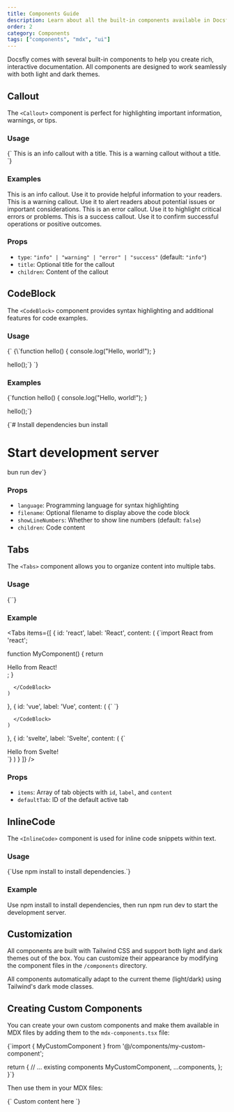 ```yaml
---
title: Components Guide
description: Learn about all the built-in components available in Docsfly for creating rich documentation.
order: 2
category: Components
tags: ["components", "mdx", "ui"]
---
```


Docsfly comes with several built-in components to help you create rich, interactive documentation. All components are designed to work seamlessly with both light and dark themes.

## Callout

The `<Callout>` component is perfect for highlighting important information, warnings, or tips.

### Usage

<CodeBlock language="mdx">
{`<Callout type="info" title="Information">
This is an info callout with a title.
</Callout>

<Callout type="warning">
This is a warning callout without a title.
</Callout>`}
</CodeBlock>

### Examples

<Callout type="info" title="Information">
This is an info callout. Use it to provide helpful information to your readers.
</Callout>

<Callout type="warning" title="Warning">
This is a warning callout. Use it to alert readers about potential issues or important considerations.
</Callout>

<Callout type="error" title="Error">
This is an error callout. Use it to highlight critical errors or problems.
</Callout>

<Callout type="success" title="Success">
This is a success callout. Use it to confirm successful operations or positive outcomes.
</Callout>

### Props

- `type`: `"info" | "warning" | "error" | "success"` (default: `"info"`)
- `title`: Optional title for the callout
- `children`: Content of the callout

## CodeBlock

The `<CodeBlock>` component provides syntax highlighting and additional features for code examples.

### Usage

<CodeBlock language="mdx">
{`<CodeBlock language="javascript" filename="example.js">
{\`function hello() {
  console.log("Hello, world!");
}

hello();\`}
</CodeBlock>`}
</CodeBlock>

### Examples

<CodeBlock language="javascript" filename="example.js">
{`function hello() {
  console.log("Hello, world!");
}

hello();`}
</CodeBlock>

<CodeBlock language="bash">
{`# Install dependencies
bun install

# Start development server
bun run dev`}
</CodeBlock>

### Props

- `language`: Programming language for syntax highlighting
- `filename`: Optional filename to display above the code block
- `showLineNumbers`: Whether to show line numbers (default: `false`)
- `children`: Code content

## Tabs

The `<Tabs>` component allows you to organize content into multiple tabs.

### Usage

<CodeBlock language="mdx">
{`<Tabs items={[
  { 
    id: 'tab1', 
    label: 'Tab 1', 
    content: 'Content for the first tab' 
  },
  { 
    id: 'tab2', 
    label: 'Tab 2', 
    content: 'Content for the second tab' 
  }
]} defaultTab="tab1" />`}
</CodeBlock>

### Example

<Tabs items={[
  { 
    id: 'react', 
    label: 'React', 
    content: (
      <CodeBlock language="jsx">
        {`import React from 'react';

function MyComponent() {
  return <div>Hello from React!</div>;
}

      </CodeBlock>
    )
  },
  { 
    id: 'vue', 
    label: 'Vue', 
    content: (
      <CodeBlock language="vue">
        {`<template>
  <div>Hello from Vue!</div>
</template>

<script>
  name: 'MyComponent'
}
</script>`}
      </CodeBlock>
    )
  },
  { 
    id: 'svelte', 
    label: 'Svelte', 
    content: (
      <CodeBlock language="svelte">
        {`<script>
  // Component logic here
</script>

<div>Hello from Svelte!</div>`}
      </CodeBlock>
    )
  }
]} />

### Props

- `items`: Array of tab objects with `id`, `label`, and `content`
- `defaultTab`: ID of the default active tab

## InlineCode

The `<InlineCode>` component is used for inline code snippets within text.

### Usage

<CodeBlock language="mdx">
{`Use <InlineCode>npm install</InlineCode> to install dependencies.`}
</CodeBlock>

### Example

Use <InlineCode>npm install</InlineCode> to install dependencies, then run <InlineCode>npm run dev</InlineCode> to start the development server.

## Customization

All components are built with Tailwind CSS and support both light and dark themes out of the box. You can customize their appearance by modifying the component files in the `/components` directory.

<Callout type="info" title="Theme Support">
All components automatically adapt to the current theme (light/dark) using Tailwind's dark mode classes.
</Callout>

## Creating Custom Components

You can create your own custom components and make them available in MDX files by adding them to the `mdx-components.tsx` file:

<CodeBlock language="tsx" filename="mdx-components.tsx">
{`import { MyCustomComponent } from '@/components/my-custom-component';

  return {
    // ... existing components
    MyCustomComponent,
    ...components,
  };
}`}
</CodeBlock>

Then use them in your MDX files:

<CodeBlock language="mdx">
{`<MyCustomComponent prop="value">
  Custom content here
</MyCustomComponent>`}
</CodeBlock>